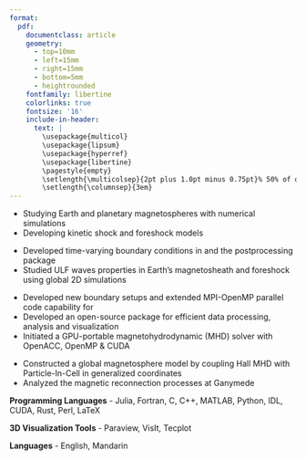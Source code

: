 ```yaml
---
format: 
  pdf: 
    documentclass: article
    geometry:
      - top=10mm
      - left=15mm
      - right=15mm
      - bottom=5mm
      - heightrounded
    fontfamily: libertine
    colorlinks: true
    fontsize: '16'
    include-in-header: 
      text: |
        \usepackage{multicol}
        \usepackage{lipsum}
        \usepackage{hyperref}
        \usepackage{libertine}
        \pagestyle{empty}
        \setlength{\multicolsep}{2pt plus 1.0pt minus 0.75pt}% 50% of original values
        \setlength{\columnsep}{3em}
---
```

<!-- TITLE -->
\begin{huge}\begin{center}{\bf Hongyang Zhou}\end{center}\end{huge}

<!-- CONTACT INFO -->
\begin{center}hongyang@bu.edu ∙ \href{https://github.com/henry2004y}{Github}
\end{center}
\vspace{15pt}

<!-- EMPLOYMENT : 1ST BULLET-->
\begin{large}{\bf EMPLOYMENT}
  \vspace{3pt}
  \hrule
  \begin{multicols}{2}
    \begin{flushleft}{\bf Boston University}\end{flushleft}
    \begin{flushright}Boston, MA\end{flushright}
  \end{multicols}
  \vspace{-0.17cm}
  \begin{multicols}{2}
    \begin{flushleft}Research Scientist\end{flushleft}
    \begin{flushright}2023/10-now\end{flushright}\end
  {multicols}
\end{large}
\vspace{-0.16cm}

\vspace{7pt}

\vspace{0.05cm}

<!-- EMPLOYMENT: 2ND BULLET -->
\begin{large}
  \begin{multicols}{2}
    \begin{flushleft}{\bf University of Helsinki}\end{flushleft}
    \begin{flushright}Helsinki, Finland\end{flushright}
  \end{multicols}
  \vspace{-0.17cm}
  \begin{multicols}{2}
    \begin{flushleft}Postdoctoral Researcher\end{flushleft}
    \begin{flushright}2020/11-2023/05\end{flushright}
  \end{multicols}
\end{large}
\vspace{-0.16cm}

\vspace{7pt}

\vspace{0.05cm}

<!-- EMPLOYMENT: 3RD BULLET -->
\begin{large}
  \begin{multicols}{2}
    \begin{flushleft}{\bf University of Michigan}\end{flushleft}
    \begin{flushright}Ann Arbor, MI\end{flushright}
  \end{multicols}
  \vspace{-0.17cm}
  \begin{multicols}{2}
    \begin{flushleft}Research Assistant\end{flushleft}
    \begin{flushright}2015/08-2020/09\end{flushright}
  \end{multicols}
\end{large}
\vspace{1.5pt}

<!-- EDUCATION: 1ST BULLET -->
\begin{large}
  {\bf EDUCATION}
  \vspace{3pt}
  \hrule
  \begin{multicols}{2}
    \begin{flushleft}{\bf University of Michigan}\end{flushleft}
    \begin{flushright}Ann Arbor, MA\end{flushright}
  \end{multicols}
  \vspace{-0.17cm}
  \begin{multicols}{2}
  \begin{flushleft}Ph.D of Climate and Space Sciences and Scientific Computing\end{flushleft}
  \begin{flushright}2015/08-2020/09\end{flushright}
  \end{multicols}
\end{large}

\vspace{0.05cm}

<!-- EDUCATION: 2ND BULLET -->
\begin{large}
  \begin{multicols}{2}
    \begin{flushleft}{\bf University of Science and Technology of China (USTC)}\end{flushleft}
    \begin{flushright}Anhui, China\end{flushright}
  \end{multicols}
  \vspace{-0.17cm}
  \begin{multicols}{2}
    \begin{flushleft}Bachelor of Geophysics\end{flushleft}
    \begin{flushright}2011/09-2015/06\end{flushright}
  \end{multicols}
\end{large}
\vspace{1.5pt}

<!-- AWARDS : 1ST BULLET-->
\begin{large}{\bf AWARDS}
  \vspace{3pt}
  \hrule
  \begin{multicols}{2}
    \begin{flushleft}{\bf University of Michigan}\end{flushleft}
    \begin{flushright}2020\end{flushright}
  \end{multicols}
  \vspace{-0.3cm}
  \begin{flushleft}Climate and Space Sciences Outstanding Doctoral Student Research Award\end{flushleft}
  
  \begin{multicols}{2}
    \begin{flushleft}{\bf University of Michigan}\end{flushleft}
    \begin{flushright}2016\end{flushright}
  \end{multicols}
  \vspace{-0.3cm}
  \begin{flushleft}Michigan Institute for Computational Discovery and Engineering Fellowship\end{flushleft}

  \begin{multicols}{2}
    \begin{flushleft}{\bf USTC}\end{flushleft}
    \begin{flushright}2015\end{flushright}
  \end{multicols}
  \vspace{-0.3cm}
  \begin{flushleft}Outstanding Teaching Scholarship\end{flushleft}

  \begin{multicols}{2}
    \begin{flushleft}{\bf USTC}\end{flushleft}
    \begin{flushright}2014\end{flushright}
  \end{multicols}
  \vspace{-0.3cm}
  \begin{flushleft}The First Prize, Outstanding Student Scholarship\end{flushleft}
\end{large}
\vspace{-0.16cm}

\vspace{7pt}

<!-- EXPERIENCE : 1ST BULLET-->
\begin{large}{\bf EXPERIENCE}
  \vspace{3pt}
  \hrule
  \begin{multicols}{2}
    \begin{flushleft}{\bf Planetary Magnetosphere Modeling}\end{flushleft}
    \begin{flushright}2023/10-now\end{flushright}
  \end{multicols}
  \vspace{-0.17cm}
  \begin{multicols}{2}
    \begin{flushleft}\textit{Supervisor: Chuanfei Dong}\end{flushleft}
  \end{multicols}
\end{large}
\vspace{-0.3cm}
* Studying Earth and planetary magnetospheres with numerical simulations
* Developing kinetic shock and foreshock models

\vspace{7pt}

<!-- EXPERIENCE : 2ND BULLET -->
\begin{large}
  \begin{multicols}{2}
    \begin{flushleft}{\bf Hybrid Vlasov Ultra-Low Frequency (ULF) Wave Simulations}\end{flushleft}
    \begin{flushright}2020/11-2023/05\end{flushright}
  \end{multicols}
  \vspace{-0.17cm}
  \begin{multicols}{2}
    \begin{flushleft}\textit{Supervisor: Lucile Turc \& Minna Palmroth}\end{flushleft}
  \end{multicols}
\end{large}
\vspace{-0.3cm}
* Developed time-varying boundary conditions in \href{https://www.helsinki.fi/en/researchgroups/vlasiator}{Vlasiator} and the postprocessing package \href{https://henry2004y.github.io/Vlasiator.jl/stable/}{Vlasiator.jl}
* Studied ULF waves properties in Earth's magnetosheath and foreshock using global 2D simulations
\vspace{7pt}

<!-- EXPERIENCE : 3RD BULLET -->
\begin{large}
  \begin{multicols}{2}
    \begin{flushleft}{\bf \href{https://github.com/SWMFsoftware/SWMF}{SWMF} Model Development}\end{flushleft}
    \begin{flushright}2015-2020\end{flushright}
  \end{multicols}
  \vspace{-0.17cm}
  \begin{multicols}{2}
    \begin{flushleft}\textit{Supervisor: G\'{a}bor T\'{o}th}\end{flushleft}
  \end{multicols}
\end{large}
* Developed new boundary setups and extended MPI-OpenMP parallel code capability for \href{https://github.com/SWMFsoftware/BATSRUS}{BATS-R-US}
* Developed an open-source package \href{https://henry2004y.github.io/Batsrus.jl/dev/}{Batsrus.jl} for efficient data processing, analysis and visualization
* Initiated a GPU-portable magnetohydrodynamic (MHD) solver with OpenACC, OpenMP \& CUDA

\vspace{7pt}

<!-- EXPERIENCE : 4TH BULLET -->
\begin{large}
  \begin{multicols}{2}
    \begin{flushleft}{\bf MHD-EPIC Simulation of Ganymede's Magnetosphere}\end{flushleft}
    \begin{flushright}2016-2020\end{flushright}
  \end{multicols}
  \vspace{-0.17cm}
  \begin{multicols}{2}
    \begin{flushleft}\textit{Supervisor: G\'{a}bor T\'{o}th \& Xianzhe Jia}\end{flushleft}
  \end{multicols}
\end{large}
\vspace{-0.16cm}
* Constructed a global magnetosphere model by coupling Hall MHD with Particle-In-Cell in generalized coordinates
* Analyzed the magnetic reconnection processes at Ganymede

\vspace{7pt}

<!-- TEACHING : 1ST BULLET-->
\begin{large}{\bf TEACHING}
  \vspace{3pt}
  \hrule
  \begin{multicols}{2}
    \begin{flushleft}{\bf Space Applications of Plasma Physics}\end{flushleft}
    \begin{flushright}University of Helsinki\end{flushright}
  \end{multicols}
  \vspace{-0.17cm}
  \begin{multicols}{2}
    \begin{flushleft}\textit{Guest Lecturer}\end{flushleft}
    \begin{flushright}2022\end{flushright}
  \end{multicols}
\end{large}
\vspace{-0.3cm}

\vspace{7pt}

<!-- TEACHING : 2ND BULLET -->
\begin{large}
  \begin{multicols}{2}
    \begin{flushleft}{\bf Plasma Physics}\end{flushleft}
    \begin{flushright}University of Helsinki\end{flushright}
  \end{multicols}
  \vspace{-0.17cm}
  \begin{multicols}{2}
    \begin{flushleft}\textit{Guest Lecturer}\end{flushleft}
    \begin{flushright}2022\end{flushright}
  \end{multicols}
\end{large}
\vspace{-0.3cm}

\vspace{7pt}

<!-- TEACHING : 3RD BULLET -->
\begin{large}
  \begin{multicols}{2}
    \begin{flushleft}{\bf Electrodynamics}\end{flushleft}
    \begin{flushright}USTC\end{flushright}
  \end{multicols}
  \vspace{-0.17cm}
  \begin{multicols}{2}
    \begin{flushleft}\textit{Teaching Assistant}\end{flushleft}
    \begin{flushright}2015\end{flushright}
  \end{multicols}
\end{large}
\vspace{-0.3cm}

\vspace{7pt}

<!-- PUBLICATIONS : 1ST BULLET -->
\begin{large}
{\bf SELECTED PUBLICATIONS}
  \vspace{3pt}
  \hrule
  \begin{flushleft}Kinetic signatures, dawn-dusk asymmetries, and flux transfer events associated with Mercury's dayside magnetopause reconnection from 3D MHD-AEPIC simulations\end{flushleft}
  \vspace{-0.2cm}
  \textit{Li, Changkun and Jia, Xianzhe and Chen, Yuxi and T{\'o}th, G{\'a}bor and {\bf Zhou, Hongyang} and Slavin, James A and Sun, Weijie and Poh, Gangkai},   JGR, 2024
  \begin{flushleft}Dayside Pc2 Waves Associated With Flux Transfer Events in a 3D Hybrid-Vlasov Simulation\end{flushleft}
  \vspace{-0.2cm}
  \textit{Tesema, Facil and Palmroth, Minna and Turc, Lucile and {\bf Zhou, Hongyang} and Cozzani, Giulia and Alho, Markku and Pfau-Kempf, Yann and Horaites, Konstantinos and Zaitsev, Ivan and Grandin, Maxime},   GRL, 2024
  \begin{flushleft}Vlasiator. jl: A Julia package for processing Vlasiator data\end{flushleft}
  \vspace{-0.2cm}
  \textit{{\bf Zhou, Hongyang}}, Journal of Open Source Software, 2023
  \begin{flushleft}FLEKS: A flexible particle-in-cell code for multi-scale plasma simulations\end{flushleft}
  \vspace{-0.2cm}
  \textit{Chen, Yuxi and T{\'o}th, G{\'a}bor and {\bf Zhou, Hongyang} and Wang, Xiantong}, CPC, 2023
  \begin{flushleft}Magnetospheric Response to a Pressure Pulse in a Three-Dimensional Hybrid-Vlasov Simulation\end{flushleft}
  \vspace{-0.2cm}
  \textit{Horaites, Konstantinos and Rintam{\"a}ki, E and Zaitsev, I and Turc, L and Grandin, M and Cozzani, G and {\bf Zhou, H} and Alho, M and Suni, J and Kebede, F and others}, JGR, 2023
  \begin{flushleft}Magnetotail plasma eruptions driven by magnetic reconnection and kinetic instabilities\end{flushleft}
  \vspace{-0.2cm}
  \textit{Palmroth, Minna and Pulkkinen, Tuija I and Ganse, Urs and Pfau-Kempf, Yann and Koskela, Tuomas and Zaitsev, Ivan and Alho, Markku and Cozzani, Giulia and Turc, Lucile, {\bf Zhou, Hongyang} and others}, Nature Geoscience, 2023
  \begin{flushleft}Magnetospheric responses to solar wind Pc5 density fluctuations: Results from 2D hybrid Vlasov simulation\end{flushleft}
  \vspace{-0.2cm}
  \textit{{\bf Zhou, Hongyang} and Turc, Lucile and Pfau-Kempf, Yann and Battarbee, Markus and Tarvus, Vertti and Dubart, Maxime and George, Harriet and Cozzani, Giulia and Grandin, Maxime and Ganse, Urs}, Frontiers in Astronomy and Space Sciences, 2022
  \begin{flushleft}A global view of Pc3 wave activity in near-Earth space: Results from hybrid-Vlasov simulations\end{flushleft}
  \vspace{-0.2cm}
  \textit{Turc, Lucile and {\bf Zhou, Hongyang} and Tarvus, Vertti and Ala-Lahti, Matti and Battarbee, Markus and Pfau-Kempf, Yann and Johlander, Andreas and Ganse, Urs and Dubart, Maxime and George, Harriet and others}, Frontiers in Astronomy and Space Sciences, 2022
  \begin{flushleft}Reconnection-driven dynamics at Ganymede's upstream magnetosphere: 3-D global Hall MHD and MHD-EPIC simulations\end{flushleft}
  \vspace{-0.2cm}
  \textit{{\bf Zhou, Hongyang} and T{\'o}th, G{\'a}bor and Jia, Xianzhe and Chen, Yuxi}, JGR, 2020
  \begin{flushleft}Efficient OpenMP parallelization to a complex MPI parallel magnetohydrodynamics code\end{flushleft}
  \vspace{-0.2cm}
  \textit{{\bf Zhou, Hongyang} and T{\'o}th, G{\'a}bor}, Journal of Parallel and Distributed Computing, 2020
  \begin{flushleft}Embedded kinetic simulation of Ganymede's magnetosphere: Improvements and inferences\end{flushleft}
  \vspace{-0.2cm}
  \textit{{\bf Zhou, Hongyang} and T{\'o}th, G{\'a}bor and Jia, Xianzhe and Chen, Yuxi and Markidis, Stefano}, JGR, 2019
\end{large}

\vspace{7pt}

<!-- SKILLS -->
\begin{large}{\bf SKILLS}
  \vspace{3pt}
  \hrule
\end{large}
\vspace{-0.16cm}
**Programming Languages** - Julia, Fortran, C, C++, MATLAB, Python, IDL, CUDA, Rust, Perl, LaTeX

**3D Visualization Tools** - Paraview, VisIt, Tecplot 

**Languages** - English, Mandarin